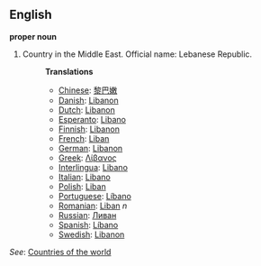 ==English==

'''proper noun'''

# Country in the Middle East. Official name: Lebanese Republic.
#:'''Translations'''
#:*[[Chinese]]: [[黎巴嫩]]
#:*[[Danish]]: [[Libanon]]
#:*[[Dutch]]: [[Libanon]]
#:*[[Esperanto]]: [[Libano]]
#:*[[Finnish]]: [[Libanon]]
#:*[[French]]: [[Liban]]
#:*[[German]]: [[Libanon]]
#:*[[Greek]]: [[Λίβανος]]
#:*[[Interlingua]]: [[Libano]]
#:*[[Italian]]: [[Libano]]
#:*[[Polish]]: [[Liban]]
#:*[[Portuguese]]: [[Líbano]]
#:*[[Romanian]]: [[Liban]] ''n''
#:*[[Russian]]: [[Ливан]]
#:*[[Spanish]]: [[Líbano]]
#:*[[Swedish]]: [[Libanon]]

''See'': [[Countries of the world]]